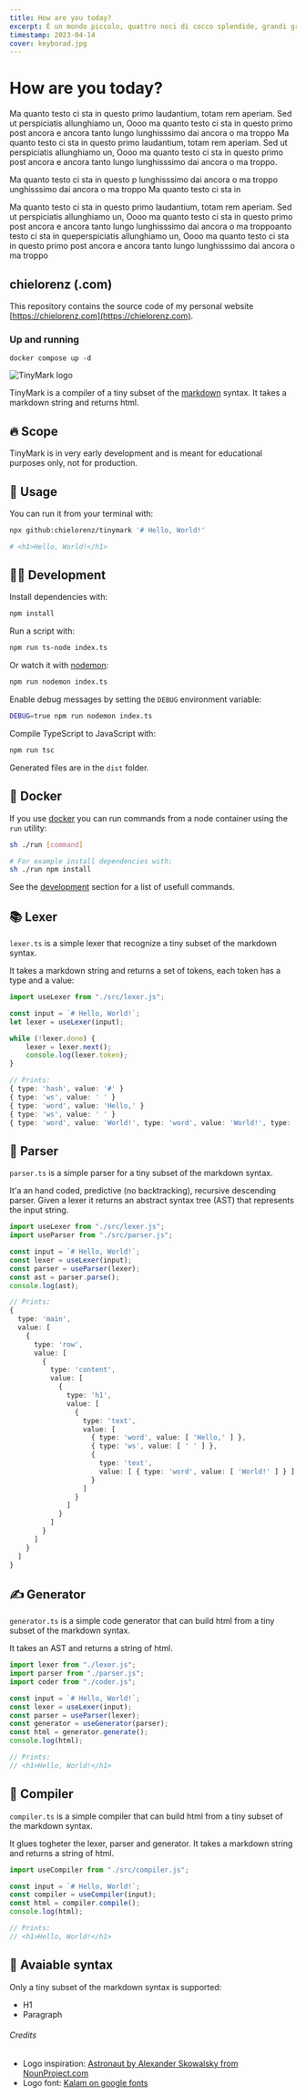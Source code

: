 ```yaml
---
title: How are you today?
excerpt: È un mondo piccolo, quattro noci di cocco splendide, grandi grosse sempre piu grandi di te
timestamp: 2023-04-14
cover: keyborad.jpg
---
```


# How are you today?

Ma quanto testo ci sta in questo primo laudantium, totam rem aperiam. Sed ut perspiciatis allunghiamo un, Oooo ma quanto testo ci sta in questo primo post ancora e ancora tanto lungo lunghisssimo dai ancora o ma troppo Ma quanto testo ci sta in questo primo laudantium, totam rem aperiam. Sed ut perspiciatis allunghiamo un, Oooo ma quanto testo ci sta in questo primo post ancora e ancora tanto lungo lunghisssimo dai ancora o ma troppo.

Ma quanto testo ci sta in questo p lunghisssimo dai ancora o ma troppo unghisssimo dai ancora o ma troppo Ma quanto testo ci sta in

Ma quanto testo ci sta in questo primo laudantium, totam rem aperiam. Sed ut perspiciatis allunghiamo un, Oooo ma quanto testo ci sta in questo primo post ancora e ancora tanto lungo lunghisssimo dai ancora o ma troppoanto testo ci sta in queperspiciatis allunghiamo un, Oooo ma quanto testo ci sta in questo primo post ancora e ancora tanto lungo lunghisssimo dai ancora o ma troppo

## chielorenz (.com)

This repository contains the source code of my personal website [https://chielorenz.com](https://chielorenz.com).

### Up and running

```
docker compose up -d
```

![TinyMark logo](/logo.svg?raw=true)

TinyMark is a compiler of a tiny subset of the [markdown](https://spec.commonmark.org/0.30/) syntax. It takes a markdown string and returns html.

## 🔥 Scope

TinyMark is in very early development and is meant for educational purposes only, not for production.

## 🚀 Usage

You can run it from your terminal with:

```bash
npx github:chielorenz/tinymark '# Hello, World!'

# <h1>Hello, World!</h1>
```

## <a name="development"></a>👩‍💻 Development

Install dependencies with:

```bash
npm install
```

Run a script with:

```bash
npm run ts-node index.ts
```

Or watch it with [nodemon](https://www.npmjs.com/package/nodemon):

```bash
npm run nodemon index.ts
```

Enable debug messages by setting the `DEBUG` environment variable:

```bash
DEBUG=true npm run nodemon index.ts
```

Compile TypeScript to JavaScript with:

```bash
npm run tsc
```

Generated files are in the `dist` folder.

## 🐳 Docker

If you use [docker](https://www.docker.com) you can run commands from a node container using the `run` utility:

```bash
sh ./run [command]

# For example install dependencies with:
sh ./run npm install
```

See the [development](#development) section for a list of usefull commands.

## 📚 Lexer

`lexer.ts` is a simple lexer that recognize a tiny subset of the markdown syntax.

It takes a markdown string and returns a set of tokens, each token has a type and a value:

```typescript
import useLexer from "./src/lexer.js";

const input = `# Hello, World!`;
let lexer = useLexer(input);

while (!lexer.done) {
	lexer = lexer.next();
	console.log(lexer.token);
}

// Prints:
{ type: 'hash', value: '#' }
{ type: 'ws', value: ' ' }
{ type: 'word', value: 'Hello,' }
{ type: 'ws', value: ' ' }
{ type: 'word', value: 'World!', type: 'word', value: 'World!', type: 'word', value: 'World!', type: 'word', value: 'World!' }
```

## 📖 Parser

`parser.ts` is a simple parser for a tiny subset of the markdown syntax.

It'a an hand coded, predictive (no backtracking), recursive descending parser. Given a lexer it returns an abstract syntax tree (AST) that represents the input string.

```typescript
import useLexer from "./src/lexer.js";
import useParser from "./src/parser.js";

const input = `# Hello, World!`;
const lexer = useLexer(input);
const parser = useParser(lexer);
const ast = parser.parse();
console.log(ast);

// Prints:
{
  type: 'main',
  value: [
    {
      type: 'row',
      value: [
        {
          type: 'content',
          value: [
            {
              type: 'h1',
              value: [
                {
                  type: 'text',
                  value: [
                    { type: 'word', value: [ 'Hello,' ] },
                    { type: 'ws', value: [ ' ' ] },
                    {
                      type: 'text',
                      value: [ { type: 'word', value: [ 'World!' ] } ]
                    }
                  ]
                }
              ]
            }
          ]
        }
      ]
    }
  ]
}
```

## ✍️ Generator

`generator.ts` is a simple code generator that can build html from a tiny subset of the markdown syntax.

It takes an AST and returns a string of html.

```typescript
import lexer from "./lexer.js";
import parser from "./parser.js";
import coder from "./coder.js";

const input = `# Hello, World!`;
const lexer = useLexer(input);
const parser = useParser(lexer);
const generator = useGenerator(parser);
const html = generator.generate();
console.log(html);

// Prints:
// <h1>Hello, World!</h1>
```

## 📝 Compiler

`compiler.ts` is a simple compiler that can build html from a tiny subset of the markdown syntax.

It glues togheter the lexer, parser and generator. It takes a markdown string and returns a string of html.

```typescript
import useCompiler from "./src/compiler.js";

const input = `# Hello, World!`;
const compiler = useCompiler(input);
const html = compiler.compile();
console.log(html);

// Prints:
// <h1>Hello, World!</h1>
```

## 🚧 Avaiable syntax

Only a tiny subset of the markdown syntax is supported:

- H1
- Paragraph

###### Credits

- Logo inspiration: [Astronaut by Alexander Skowalsky from NounProject.com](https://thenounproject.com/icon/astronaut-1784711/)
- Logo font: [Kalam on google fonts](https://fonts.google.com/specimen/Kalam?query=Kalam)

